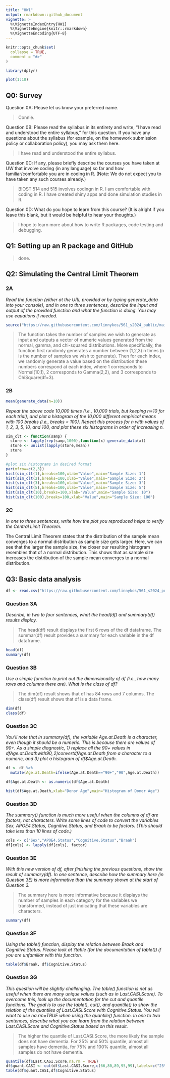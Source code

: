 ```yaml
---
title: "HW1"
output: rmarkdown::github_document
vignette: >
  %\VignetteIndexEntry{HW1}
  %\VignetteEngine{knitr::rmarkdown}
  %\VignetteEncoding{UTF-8}
---
```


```r
knitr::opts_chunk$set(
  collapse = TRUE,
  comment = "#>"
)

library(dplyr)
```

```r
plot(1:10)
```

## Q0: Survey

Question 0A: Please let us know your preferred name.

> Connie. 

Question 0B: Please read the syllabus in its entirety and write, “I have read and understood the entire syllabus,” for this question. If you have any questions about the syllabus (for example, on the homework submission policy or collaboration policy), you may ask them here.

> I have read and understood the entire syllabus. 

Question 0C: If any, please briefly describe the courses you have taken at UW that involve coding (in any language) so far and how familiar/comfortable you are in coding in R. (Note: We do not expect you to have taken any such courses already.)

> BIOST 514 and 515 involves codingn in R. I am comfortable with coding in R. I have created shiny apps and done simulation studies in R. 

Question 0D: What do you hope to learn from this course? (It is alright if you leave this blank, but it would be helpful to hear your thoughts.)

> I hope to learn more about how to write R packages, code testing and debugging. 

## Q1: Setting up an R package and GitHub

> done. 

## Q2: Simulating the Central Limit Theorem

### 2A

*Read the function (either at the URL provided or by typing generate_data into your console), and in one to three sentences, describe the input and output of the provided function and what the function is doing. You may use equations if needed.*

```r
source("https://raw.githubusercontent.com/linnykos/561_s2024_public/main/homework1/generate_data.R")
```

> The function takes the number of samples we wish to generate as input and outputs a vector of numeric values generated from the normal, gamma, and chi-squared distributions. More specifically, the function first randomly generates a number between (1,2,3) n times (n is the number of samples we wish to generate). Then for each index, we randomly generate a value based on the distribution these numbers correspond at each index, where 1 corresponds to Normal(10,1), 2 corresponds to Gamma(2,2), and 3 corresponds to ChiSquare(df=3). 

### 2B

```r
mean(generate_data(n=10))
```

*Repeat the above code 10,000 times (i.e., 10,000 trials, but keeping n=10 for each trial), and plot a histogram of the 10,000 different empirical means with 100 breaks (i.e., breaks = 100). Repeat this process for n with values of 1, 2, 3, 5, 10, and 100, and plot these six histograms in order of increasing n.*

```r
sim_clt <- function(samp) {
  store <- lapply(rep(samp,1000),function(x) generate_data(x))
  store <- unlist(lapply(store,mean))
  store
}

#plot six histograms in desired format
par(mfrow=c(2,3))
hist(sim_clt(1),breaks=100,xlab="Value",main="Sample Size: 1")
hist(sim_clt(2),breaks=100,xlab="Value",main="Sample Size: 2")
hist(sim_clt(3),breaks=100,xlab="Value",main="Sample Size: 3")
hist(sim_clt(5),breaks=100,xlab="Value",main="Sample Size: 5")
hist(sim_clt(10),breaks=100,xlab="Value",main="Sample Size: 10")
hist(sim_clt(100),breaks=100,xlab="Value",main="Sample Size: 100")
```

### 2C

*In one to three sentences, write how the plot you reproduced helps to verify the Central Limit Theorem.*

The Central Limit Theorem states that the distribution of the sample mean converges to a normal distribution as sample size gets larger. Here, we can see that the larger the sample size, the closer our resulting histogram resembles that of a normal distribution. This shows that as sample size increases the distribution of the sample mean converges to a normal distribution. 

## Q3: Basic data analysis

```r
df <- read.csv("https://raw.githubusercontent.com/linnykos/561_s2024_public/main/homework1/sea-ad.csv")
```

### Question 3A

*Describe, in two to four sentences, what the head(df) and summary(df) results display.*

> The head(df) result displays the first 6 rows of the df dataframe. The summar(df) result provides a summary for each variable in the df dataframe. 

```r
head(df)
summary(df)
```

### Question 3B

*Use a simple function to print out the dimensionality of df (i.e., how many rows and columns there are). What is the class of df?*

> The dim(df) result shows that df has 84 rows and 7 columns. The class(df) result shows that df is a data frame. 

```r
dim(df)
class(df)
```


### Question 3C

*You’ll note that in summary(df), the variable Age.at.Death is a character, even though it should be a numeric. This is because there are values of 90+. As a simple diagnostic, 1) replace all the 90+ values in df$Age.at.Death with 90, 2) convert df$Age.at.Death from a character to a numeric, and 3) plot a histogram of df$Age.at.Death.*

```r
df <- df %>% 
  mutate(Age.at.Death=ifelse(Age.at.Death=="90+","90",Age.at.Death))

df$Age.at.Death <- as.numeric(df$Age.at.Death)

hist(df$Age.at.Death,xlab="Donor Age",main="Histogram of Donor Age")
```

### Question 3D

*The summary() function is much more useful when the columns of df are factors, not characters. Write some lines of code to convert the variables Sex, APOE4.Status, Cognitive.Status, and Braak to be factors. (This should take less than 10 lines of code.)*

```r
cols <- c("Sex","APOE4.Status","Cognitive.Status","Braak")
df[cols] <- lapply(df[cols], factor)
```

### Question 3E

*With this new version of df, after finishing the previous questions, show the result of summary(df). In one sentence, describe how the summary here (in Question 3E) is more informative than the summary shown at the start of Question 3.*

> The summary here is more informative because it displays the number of samples in each category for the variables we transformed, instead of just indicating that these variables are characters.

```r
summary(df)
```

### Question 3F

*Using the table() function, display the relation between Braak and Cognitive.Status. Please look at ?table (for the documentation of table()) if you are unfamiliar with this function.*

```r
table(df$Braak, df$Cognitive.Status)
```


### Question 3G

*This question will be slightly challenging. The table() function is not as useful when there are many unique values (such as in Last.CASI.Score). To overcome this, look up the documentation for the cut and quantile functions. The goal is to use the table(), cut(), and quantile() to show the relation of the quantiles of Last.CASI.Score with Cognitive.Status. You will want to use na.rm=TRUE when using the quantile() function. In one to two sentences, describe what you can learn from the relation between Last.CASI.Score and Cognitive.Status based on this result.*

> The higher the quantile of Last.CASI.Score, the more likely the sample does not have dementia. For 25% and 50% quantile, almost all samples have dementia, for 75% and 100% quantile, almost all samples do not have dementia. 

```r
quantile(df$Last.CASI.Score,na.rm = TRUE)
df$quant.CASI <- cut(df$Last.CASI.Score,c(66,80,89,95,99),labels=c("25%", "50%", "75%","100%"),include.lowest = TRUE)
table(df$quant.CASI,df$Cognitive.Status)
```



